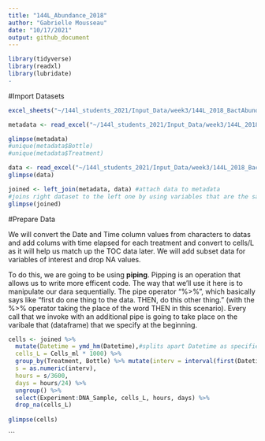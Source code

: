```yaml
---
title: "144L_Abundance_2018"
author: "Gabrielle Mousseau"
date: "10/17/2021"
output: github_document
---
```


```r
library(tidyverse)
library(readxl)
library(lubridate)
-
```
#Import Datasets

```r
excel_sheets("~/144l_students_2021/Input_Data/week3/144L_2018_BactAbund.xlsx")

metadata <- read_excel("~/144l_students_2021/Input_Data/week3/144L_2018_BactAbund.xlsx", sheet = "Metadata")

glimpse(metadata)
#unique(metadata$Bottle)
#unique(metadata$Treatment)

data <- read_excel("~/144l_students_2021/Input_Data/week3/144L_2018_BactAbund.xlsx", sheet = "Data")
glimpse(data)

joined <- left_join(metadata, data) #attach data to metadata
#joins right dataset to the left one by using variables that are the same across the two dataframes
glimpse(joined)

```

#Prepare Data 

We will convert the Date and Time column values from characters to datas and add colums with time elapsed for each treatment and convert to cells/L as it will help us match up the TOC data later. We will add subset data for variables of interest and drop NA values. 

To do this, we are going to be using **piping**. Pipping is an operation that allows us to write more efficent code. The way that we'll use it here is to manipulate our dara sequentially. The pipe operator "%>%", which basically says like "first do one thing to the data. THEN, do this other thing." (with the %>% operator taking the place of the word THEN in this scenario). Every call that we invoke with an additional pipe is going to take place on the varibale that (dataframe) that we specify at the beginning. 
```r
cells <- joined %>% 
  mutate(Datetime = ymd_hm(Datetime),#splits apart Datetime as specified
  cells_L = Cells_ml * 1000) %>% 
  group_by(Treatment, Bottle) %>% mutate(interv = interval(first(Datetime), Datetime), 
  s = as.numeric(interv), 
  hours = s/3600, 
  days = hours/24) %>% 
  ungroup() %>% 
  select(Experiment:DNA_Sample, cells_L, hours, days) %>%
  drop_na(cells_L)
  
glimpse(cells)
```

```


